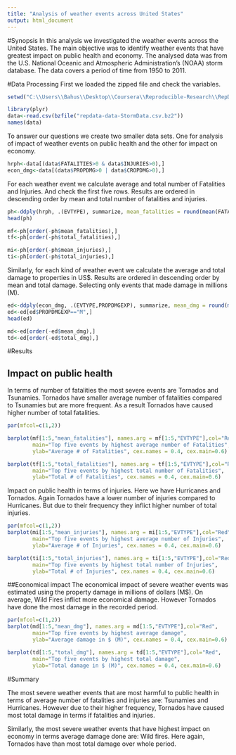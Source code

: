 ```yaml
---
title: "Analysis of weather events across United States"
output: html_document
---
```


#Synopsis
In this analysis we investigated the weather events across the United States. The main objective was to identify weather events that have greatest impact on public health and economy. The analysed data was from the U.S. National Oceanic and Atmospheric Administration's (NOAA) storm database. The data covers a period of time from 1950 to 2011.

#Data Processing
First we loaded the zipped file and check the variables.
```r
setwd("C:\\Users\\Bahus\\Desktop\\Coursera\\Reproducible-Research\\RepData_PeerAssessment2")
```
```r

library(plyr)
data<-read.csv(bzfile("repdata-data-StormData.csv.bz2"))
names(data)

```

To answer our questions we create two smaller data sets. One for analysis of impact of weather events on public health and the other for impact on economy.

```r
hrph<-data[(data$FATALITIES>0 & data$INJURIES>0),]
econ_dmg<-data[(data$PROPDMG>0 | data$CROPDMG>0),]
```


For each weather event we calculate average and total number of  Fatalities and Injuries.
And check the first five rows. Results are ordered in descending order by mean and total number of fatalities and injuries.

```r
ph<-ddply(hrph, .(EVTYPE), summarize, mean_fatalities = round(mean(FATALITIES), 0), total_fatalities=sum(FATALITIES), mean_injuries=round(mean(INJURIES),0),total_injuries=sum(INJURIES))
head(ph)

mf<-ph[order(-ph$mean_fatalities),]
tf<-ph[order(-ph$total_fatalities),]

mi<-ph[order(-ph$mean_injuries),]
ti<-ph[order(-ph$total_injuries),]
```

Similarly, for each kind of weather event we calculate the average and total damage to properties in US$.
Results are ordered in descending order by mean and total damage. Selecting only events that made damage in millions (M).

```r
ed<-ddply(econ_dmg, .(EVTYPE,PROPDMGEXP), summarize, mean_dmg = round(mean(PROPDMG), 0), total_dmg=sum(PROPDMG))
ed<-ed[ed$PROPDMGEXP=="M",]
head(ed)

md<-ed[order(-ed$mean_dmg),]
td<-ed[order(-ed$total_dmg),]
```

#Results

## Impact on public health
In terms of number of fatalities the most severe events are Tornados and Tsunamies.
Tornados have smaller average number of fatalities compared to Tsunamies but are more frequent. As a result Tornados have caused higher number of total fatalities.

```r
par(mfcol=c(1,2))

barplot(mf[1:5,"mean_fatalities"], names.arg = mf[1:5,"EVTYPE"],col="Red",
        main="Top five events by highest average number of Fatalities",
        ylab="Average # of Fatalities", cex.names = 0.4, cex.main=0.6)

barplot(tf[1:5,"total_fatalities"], names.arg = tf[1:5,"EVTYPE"],col="Red",
        main="Top five events by highest total number of Fatalities",
        ylab="Total # of Fatalities", cex.names = 0.4, cex.main=0.6)

```

Impact on public health in terms of injuries. Here we have Hurricanes and Tornados. Again Tornados have a lower number of injuries compared to Hurricanes. But due to their frequency they inflict higher number of total injuries.

```r
par(mfcol=c(1,2))
barplot(mi[1:5,"mean_injuries"], names.arg = mi[1:5,"EVTYPE"],col="Red",
        main="Top five events by highest average number of Injuries",
        ylab="Average # of Injuries", cex.names = 0.4, cex.main=0.6)

barplot(ti[1:5,"total_injuries"], names.arg = ti[1:5,"EVTYPE"],col="Red",
        main="Top five events by highest total number of Injuries",
        ylab="Total # of Injuries", cex.names = 0.4, cex.main=0.6)
```

##Economical impact
The economical impact of severe weather events was estimated using the property damage in millions of dollars (M$). On average, Wild Fires inflict more economical damage. However Tornados have done the most damage in the recorded period.


```r
par(mfcol=c(1,2))
barplot(md[1:5,"mean_dmg"], names.arg = md[1:5,"EVTYPE"],col="Red",
        main="Top five events by highest average damage",
        ylab="Average damage in $ (M)", cex.names = 0.4, cex.main=0.6)

barplot(td[1:5,"total_dmg"], names.arg = td[1:5,"EVTYPE"],col="Red",
        main="Top five events by highest total damage",
        ylab="Total damage in $ (M)", cex.names = 0.4, cex.main=0.6)
```

#Summary

The most severe weather events that are most harmful to public health in terms of average number of fatalities and injuries are: Tsunamies and Hurricanes. However due to their higher frequency, Tornados have caused most total damage in terms if fatalities and injuries.

Similarly, the most severe weather events that have highest impact on economy  in terms average damage done are: Wild fires. Here again, Tornados have than most total damage over whole period.

